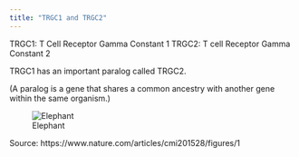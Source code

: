 ```yaml
---
title: "TRGC1 and TRGC2"
---
```


TRGC1: T Cell Receptor Gamma Constant 1
TRGC2: T cell Receptor Gamma Constant 2

TRGC1 has an important paralog called TRGC2. 

(A paralog is a gene that shares a common ancestry with another gene within the same organism.)

![Elephant](image/41423_2015_Article_BFcmi201528_Fig1_HTML.webp)

Source: https://www.nature.com/articles/cmi201528/figures/1